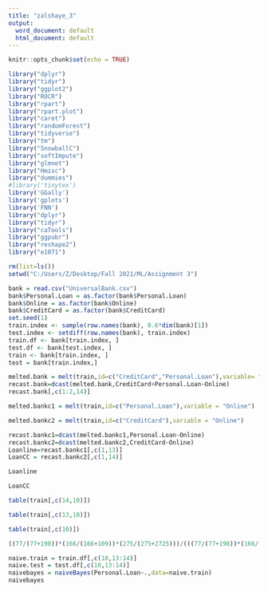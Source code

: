 ---
title: "zalshaye_3"
output:
  word_document: default
  html_document: default
---

```{r setup, include=FALSE}
knitr::opts_chunk$set(echo = TRUE)

library("dplyr")
library("tidyr")
library("ggplot2")
library("ROCR")
library("rpart")
library("rpart.plot")
library("caret")
library("randomForest")
library("tidyverse")
library("tm")
library("SnowballC")
library("softImpute")
library("glmnet")
library("Hmisc")
library("dummies")
#library('tinytex')
library('GGally')
library('gplots')
library('FNN')
library("dplyr")
library("tidyr")
library("caTools")
library("ggpubr")
library("reshape2")
library("e1071")
```
```{r}
rm(list=ls())
setwd("C:/Users/Z/Desktop/Fall 2021/ML/Assignment 3")

bank = read.csv("UniversalBank.csv")
bank$Personal.Loan = as.factor(bank$Personal.Loan)
bank$Online = as.factor(bank$Online)
bank$CreditCard = as.factor(bank$CreditCard)
set.seed(1)
train.index <- sample(row.names(bank), 0.6*dim(bank)[1])  
test.index <- setdiff(row.names(bank), train.index) 
train.df <- bank[train.index, ]
test.df <- bank[test.index, ]
train <- bank[train.index, ]
test = bank[train.index,]

melted.bank = melt(train,id=c("CreditCard","Personal.Loan"),variable= "Online")
recast.bank=dcast(melted.bank,CreditCard+Personal.Loan~Online)
recast.bank[,c(1:2,14)]

melted.bankc1 = melt(train,id=c("Personal.Loan"),variable = "Online")

melted.bankc2 = melt(train,id=c("CreditCard"),variable = "Online")

recast.bankc1=dcast(melted.bankc1,Personal.Loan~Online)
recast.bankc2=dcast(melted.bankc2,CreditCard~Online)
Loanline=recast.bankc1[,c(1,13)]
LoanCC = recast.bankc2[,c(1,14)]

Loanline

LoanCC

table(train[,c(14,10)])

table(train[,c(13,10)])

table(train[,c(10)])

((77/(77+198))*(166/(166+109))*(275/(275+2725)))/(((77/(77+198))*(166/(166+109))*(275/(275+2725)))+((801/(801+1924))*(1588/(1588+1137))*2725/(2725+275)))

naive.train = train.df[,c(10,13:14)]
naive.test = test.df[,c(10,13:14)]
naivebayes = naiveBayes(Personal.Loan~.,data=naive.train)
naivebayes
```